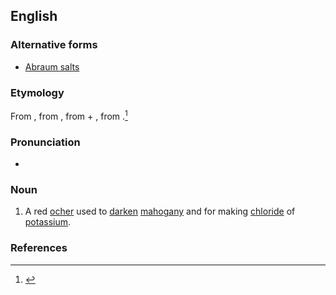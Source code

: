 ==English==

===Alternative forms===
* [[Abraum salts]]

===Etymology===
From {{etyl|de|en}} {{term|abräumen||to remove|lang=de}}, from {{term|ab||from|lang=de}}, from {{etyl|goh|en}} {{term|aba||away|lang=goh}} + {{etyl|de|en}} {{term|raum||space|lang=de}}, from {{etyl|goh|en}} {{term|rūm|lang=goh}}.<ref>{{R:MW3 1976|page=5}}</ref>

===Pronunciation===
* {{a|US}} {{IPA|/ˈɑˌpɹaʊm/|lang=en}}

===Noun===
{{en-noun|-}}

# A red [[ocher]] used to [[darken]] [[mahogany]] and for making [[chloride]] of [[potassium]].

===References===
<references/>